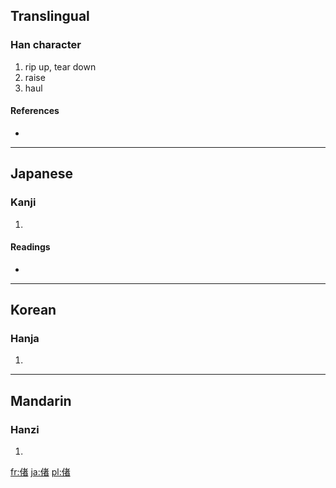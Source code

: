 ==Translingual==

===Han character===
{{Han char|rn=9|rad=人|as=09|sn=11|four=|canj=人十大日 (OJKA)}}

# rip up, tear down
# raise
# haul

====References====
* {{Han ref|kx=0110.240|dkj=00856|dj=0236.080|hdz=10186.120|uh=5056|ud=20566}}

----

==Japanese==

===Kanji===
{{ja-kanji|grade=|rs=人09}}

# {{defn|Japanese|sort=人09}}

====Readings====
* {{ja-readings|on=[[しゃ]] (sha)|kun=[[さて]] (sate)}}

----

==Korean==

===Hanja===
{{ko-hanja|hangeul=차|rv=cha|mr=ch'a}}

# {{defn|Korean|sort=人09}}

----

==Mandarin==

===Hanzi===
{{cmn-hanzi|pin=[[chě]] ([[che3]]), [[zè]] ([[ze4]])|wg=ch'e<sup>3</sup>, tse<sup>4</sup>}}

# {{defn|Mandarin|sort=人09}}

[[fr:偖]]
[[ja:偖]]
[[pl:偖]]